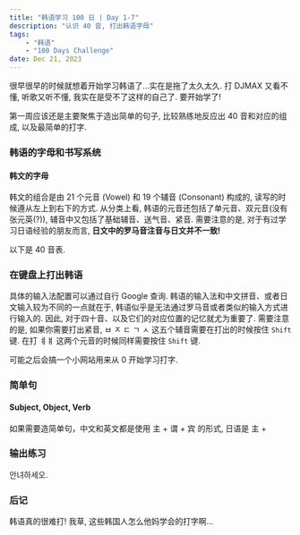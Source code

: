 ```yaml
---
title: "韩语学习 100 日 | Day 1-7"
description: "认识 40 音, 打出韩语字母"
tags: 
    - "韩语"
    - "100 Days Challenge"
date: Dec 21, 2023 
---
```


很早很早的时候就想着开始学习韩语了...实在是拖了太久太久. 打 DJMAX 又看不懂, 听歌又听不懂, 我实在是受不了这样的自己了. 要开始学了!

第一周应该还是主要聚焦于造出简单的句子, 比较熟练地反应出 40 音和对应的组成, 以及最简单的打字.

### 韩语的字母和书写系统

#### 韩文的字母

韩文的组合是由 21 个元音 (Vowel) 和 19 个辅音 (Consonant) 构成的, 读写的时候遵从左上到右下的方式. 从分类上看, 韩语的元音还包括了单元音、双元音(没有张元英(?)), 辅音中又包括了基础辅音、送气音、紧音. 需要注意的是, 对于有过学习日语经验的朋友而言, **日文中的罗马音注音与日文并不一致!** 

以下是 40 音表.

[]()


### 在键盘上打出韩语

具体的输入法配置可以通过自行 Google 查询. 韩语的输入法和中文拼音、或者日文输入较为不同的一点就在于, 韩语似乎是无法通过罗马音或者类似的输入方式进行输入的. 因此, 对于四十音、以及它们的对应位置的记忆就尤为重要了. 需要注意的是, 如果你需要打出紧音, ㅂ ㅈ ㄷ ㄱ ㅅ 这五个辅音需要在打出的时候按住 `Shift` 键. 在打 ㅖㅒ 这两个元音的时候同样需要按住 `Shift` 键.

可能之后会搞一个小网站用来从 0 开始学习打字.

### 简单句

#### Subject, Object, Verb

如果需要造简单句，中文和英文都是使用 主 + 谓 + 宾 的形式, 日语是 主 +  

### 输出练习

안녀하세오. 

### 后记

韩语真的很难打! 我草, 这些韩国人怎么他妈学会的打字啊...